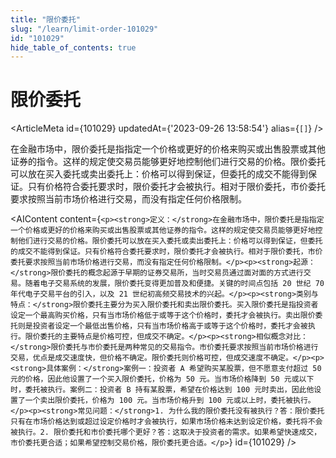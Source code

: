 ```yaml
---
title: "限价委托"
slug: "/learn/limit-order-101029"
id: "101029"
hide_table_of_contents: true
---
```



# 限价委托

<ArticleMeta id={101029} updatedAt={'2023-09-26 13:58:54'} alias={`[]`} />
<div className='border-solid border-b border-t-0 my-4 border-[var(--ifm-color-gray-300)]' />

在金融市场中，限价委托是指指定一个价格或更好的价格来购买或出售股票或其他证券的指令。这样的规定使交易员能够更好地控制他们进行交易的价格。限价委托可以放在买入委托或卖出委托上：价格可以得到保证，但委托的成交不能得到保证。只有价格符合委托要求时，限价委托才会被执行。相对于限价委托，市价委托要求按照当前市场价格进行交易，而没有指定任何价格限制。

<AIContent content={`<p><strong>定义：</strong>在金融市场中，限价委托是指指定一个价格或更好的价格来购买或出售股票或其他证券的指令。这样的规定使交易员能够更好地控制他们进行交易的价格。限价委托可以放在买入委托或卖出委托上：价格可以得到保证，但委托的成交不能得到保证。只有价格符合委托要求时，限价委托才会被执行。相对于限价委托，市价委托要求按照当前市场价格进行交易，而没有指定任何价格限制。</p><p><strong>起源：</strong>限价委托的概念起源于早期的证券交易所，当时交易员通过面对面的方式进行交易。随着电子交易系统的发展，限价委托变得更加普及和便捷。关键的时间点包括 20 世纪 70 年代电子交易平台的引入，以及 21 世纪初高频交易技术的兴起。</p><p><strong>类别与特点：</strong>限价委托主要分为买入限价委托和卖出限价委托。买入限价委托是指投资者设定一个最高购买价格，只有当市场价格低于或等于这个价格时，委托才会被执行。卖出限价委托则是投资者设定一个最低出售价格，只有当市场价格高于或等于这个价格时，委托才会被执行。限价委托的主要特点是价格可控，但成交不确定。</p><p><strong>相似概念对比：</strong>限价委托与市价委托是两种常见的交易指令。市价委托要求按照当前市场价格进行交易，优点是成交速度快，但价格不确定。限价委托则价格可控，但成交速度不确定。</p><p><strong>具体案例：</strong>案例一：投资者 A 希望购买某股票，但不愿意支付超过 50 元的价格，因此他设置了一个买入限价委托，价格为 50 元。当市场价格降到 50 元或以下时，委托被执行。案例二：投资者 B 持有某股票，希望在价格达到 100 元时卖出，因此他设置了一个卖出限价委托，价格为 100 元。当市场价格升到 100 元或以上时，委托被执行。</p><p><strong>常见问题：</strong>1. 为什么我的限价委托没有被执行？答：限价委托只有在市场价格达到或超过设定价格时才会被执行，如果市场价格未达到设定价格，委托将不会被执行。2. 限价委托和市价委托哪个更好？答：这取决于投资者的需求。如果希望快速成交，市价委托更合适；如果希望控制交易价格，限价委托更合适。</p>`} id={101029} />
